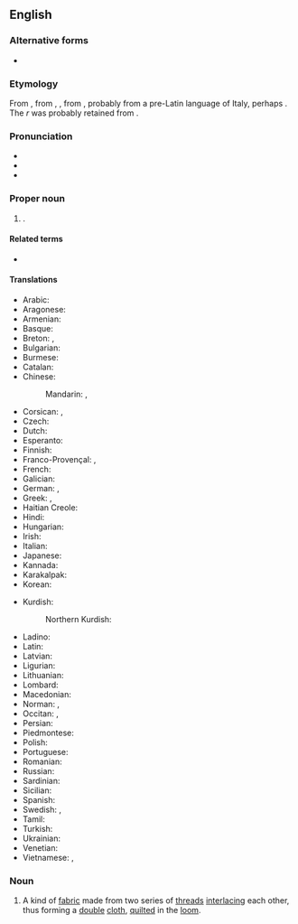 ==English==
{{wikipedia}}

===Alternative forms===
* {{l|en|Marseille}}

===Etymology===
From {{bor|en|fr|Marseille}}, from {{der|en|la|Massilia}}, {{m|la|Marsilia}}, from {{der|en|grc|Μασσαλία}}, probably from a pre-Latin language of Italy, perhaps {{der|en|xlg|-}} {{m|lij|mas||spring}}. The ''r'' was probably retained from {{der|en|ar|مَرْسَى||harbor}}. {{root|en|ar|ر س و}}

{{rfe|en|where did the English ''-s'' come from?}}

===Pronunciation===
* {{IPA|en|/mɑː(ɹ)ˈseɪ/|qual2=dated|/mɑː(ɹ)ˈseɪlz/}}
* {{audio|en|LL-Q1860 (eng)-Vealhurl-Marseilles.wav|Audio (Southern England)}}
* {{rhymes|en|eɪ|eɪlz|s=2}}

===Proper noun===
{{en-proper noun}}

# {{place|en|capital city|dept/Bouches-du-Rhône|c/France|;|capital city|r:pref/Provence-Alpes-Côte d'Azur}}.

====Related terms====
* {{l|en|Massiliote}}

====Translations====
{{trans-top|city in southern France}}
* Arabic: {{t|ar|مَرْسِيلْيَا|f}}
* Aragonese: {{t|an|Marsiella}}
* Armenian: {{t|hy|Մարսել}}
* Basque: {{t|eu|Marseilla}}
* Breton: {{t|br|Marsilha|f}}, {{t|br|Marseille|f}}
* Bulgarian: {{t|bg|Марси́лия|f|sc=Cyrl}}
* Burmese: {{t|my|မာဆေးမြို့}}
* Catalan: {{t+|ca|Marsella|f}}
* Chinese:
*: Mandarin: {{t+|cmn|馬賽|sc=Hani}}, {{t+|cmn|马赛|tr=Mǎsài|sc=Hani}}
* Corsican: {{t|co|Marseglia|f}}, {{t|co|Marsiglia|f}}
* Czech: {{t+|cs|Marseille|f}}
* Dutch: {{t|nl|Marseille|n}}
* Esperanto: {{t|eo|Marsejlo}}
* Finnish: {{t|fi|Marseilles}}
* Franco-Provençal: {{t|frp|Marselye}}, {{t|frp|Marsèlye}}
* French: {{t+|fr|Marseille|m}}
* Galician: {{t+|gl|Marsella|f}}
* German: {{t+|de|Marseille|n}}, {{t|de|Massilien|n}}
* Greek: {{t+|el|Μασσαλία|f}}, {{t|el|Μαρσέιγ}}
* Haitian Creole: {{t|ht|Masey}}
* Hindi: {{t|hi|मार्सैय|sc=Deva}}
* Hungarian: {{t+|hu|Marseille}}
* Irish: {{t|ga|Marseille}}
* Italian: {{t+|it|Marsiglia|f}}
* Japanese: {{t|ja|マルセイユ|tr=Maruseiyu|sc=Jpan}}
* Kannada: {{t|kn|ಮಾರ್ಸೆಲ್ಲಿ}}
* Karakalpak: {{t|kaa|Marsel}}
* Korean: {{t|ko|^마르세유|sc=Kore}}
{{trans-mid}}
* Kurdish:
*: Northern Kurdish: {{t|kmr|Masêy}}
* Ladino: {{t|lad|Marseya}}
* Latin: {{t+|la|Massilia|f}}
* Latvian: {{t|lv|Marseļa|f}}
* Ligurian: {{t|lij|Marseggia}}
* Lithuanian: {{t|lt|Marselis|m}}
* Lombard: {{t|lmo|Marseja}}
* Macedonian: {{t|mk|Марсе́ј|m}}
* Norman: {{t|nrf|Marsêle}}, {{t|nrf|Marsèle}}
* Occitan: {{t+|oc|Marselha|f}}, {{qualifier|Mistralian}} {{t|oc|Marsiho|f}}
* Persian: {{t|fa|مارسی|tr=mârsey|sc=fa-Arab}}
* Piedmontese: {{t|pms|Marsèja}}
* Polish: {{t+|pl|Marsylia|f}}
* Portuguese: {{t|pt|Marselha|f}}
* Romanian: {{t+|ro|Marsilia|f}}
* Russian: {{t+|ru|Марсе́ль|m|tr=Marsɛ́lʹ}}
* Sardinian: {{t|sc|Marsìllia|f}}
* Sicilian: {{t|scn|Marsigghia|f}}
* Spanish: {{t+|es|Marsella|f}}
* Swedish: {{t+|sv|Marseille|n}}, {{t+|sv|Marseilles|n}}
* Tamil: {{t|ta|மர்சேய்|sc=Taml}}
* Turkish: {{t|tr|Marsilya}}
* Ukrainian: {{t|uk|Марсе́ль|m|sc=Cyrl}}
* Venetian: {{t|vec|Marsegia}}
* Vietnamese: {{t|vi|Mạc-xây}}, {{t|vi|Mác-xây}}
{{trans-bottom}}

===Noun===
{{en-noun|-}}

# A kind of [[fabric]] made from two series of [[thread]]s [[interlace|interlacing]] each other, thus forming a [[double]] [[cloth]], [[quilt]]ed in the [[loom]].

{{topics|en|Fabrics}}